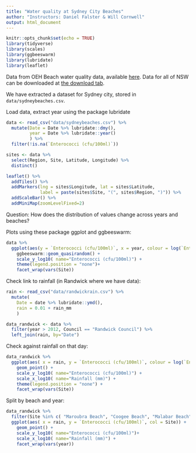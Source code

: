 ```yaml
---
title: "Water quality at Sydney City Beaches"
author: "Instructors: Daniel Falster & Will Cornwell"
output: html_document
---
```


```r
knitr::opts_chunk$set(echo = TRUE)
library(tidyverse)
library(scales)
library(ggbeeswarm)
library(lubridate)
library(leaflet)
```

Data from OEH Beach water quality data, available [here](https://www.environment.nsw.gov.au/topics/water/beaches/beach-water-quality-data). Data for all of NSW can be downloaded at [the download tab](https://www.environment.nsw.gov.au/beachapp/report_enterococci.aspx). 

We have extracted a dataset for Sydney city, stored in `data/sydneybeaches.csv`.

<!-- 
x <- read_csv( "EnterococciDataDownload-20181218-090215.csv") %>% 
filter(x, Region ==  "Sydney City Ocean Beaches", !is.na(`Enterococci (cfu/100ml)`)) %>% write_csv("data/sydneybeaches.csv")
-->

Load data, extract year using the package lubridate

```r
data <- read_csv("data/sydneybeaches.csv") %>% 
  mutate(Date = Date %>% lubridate::dmy(),
         year = Date %>% lubridate::year()
         ) %>% 
  filter(!is.na(`Enterococci (cfu/100ml)`)) 
```


```r
sites <- data %>% 
  select(Region, Site, Latitude, Longitude) %>% 
  distinct()

leaflet() %>%
  addTiles() %>%
  addMarkers(lng = sites$Longitude, lat = sites$Latitude,
             label = paste(sites$Site, "(", sites$Region, ")"))	%>%
  addScaleBar() %>%
  addMiniMap(zoomLevelFixed=2)

```

Question: How does the distribution of values change across years and beaches?

Plots using these package ggplot and ggbeeswarm:

```r
data %>% 
  ggplot(aes(y = `Enterococci (cfu/100ml)`, x = year, colour = log(`Enterococci (cfu/100ml)`))) +
    ggbeeswarm::geom_quasirandom() +
    scale_y_log10( name="Enterococci (cfu/100ml)") +
    theme(legend.position = "none")+ 
    facet_wrap(vars(Site)) 
```

Check link to rainfall (in Randwick where we have data):

```r
rain <- read_csv("data/randwickrain.csv") %>% 
  mutate(
    Date = date %>% lubridate::ymd(),
    rain = 0.01 + rain_mm
    )

data_randwick <- data %>% 
  filter(year > 2012, Council == "Randwick Council") %>% 
  left_join(rain, by="Date")
```

Check against rainfall on that day:

```r
data_randwick %>% 
  ggplot(aes( x = rain, y = `Enterococci (cfu/100ml)`, colour = log(`Enterococci (cfu/100ml)` ))) +
    geom_point() +
    scale_y_log10( name="Enterococci (cfu/100ml)") + 
    scale_x_log10( name="Rainfall (mm)") +
    theme(legend.position = "none") + 
    facet_wrap(vars(Site)) 
```

Split by beach and year:

```r
data_randwick %>% 
  filter(Site %in% c( "Maroubra Beach", "Coogee Beach", "Malabar Beach")) %>% 
  ggplot(aes( x = rain, y = `Enterococci (cfu/100ml)`, col = Site)) +
    geom_point() +
    scale_y_log10( name="Enterococci (cfu/100ml)")+ 
    scale_x_log10( name="Rainfall (mm)") +
    facet_wrap(vars(year)) 

```


